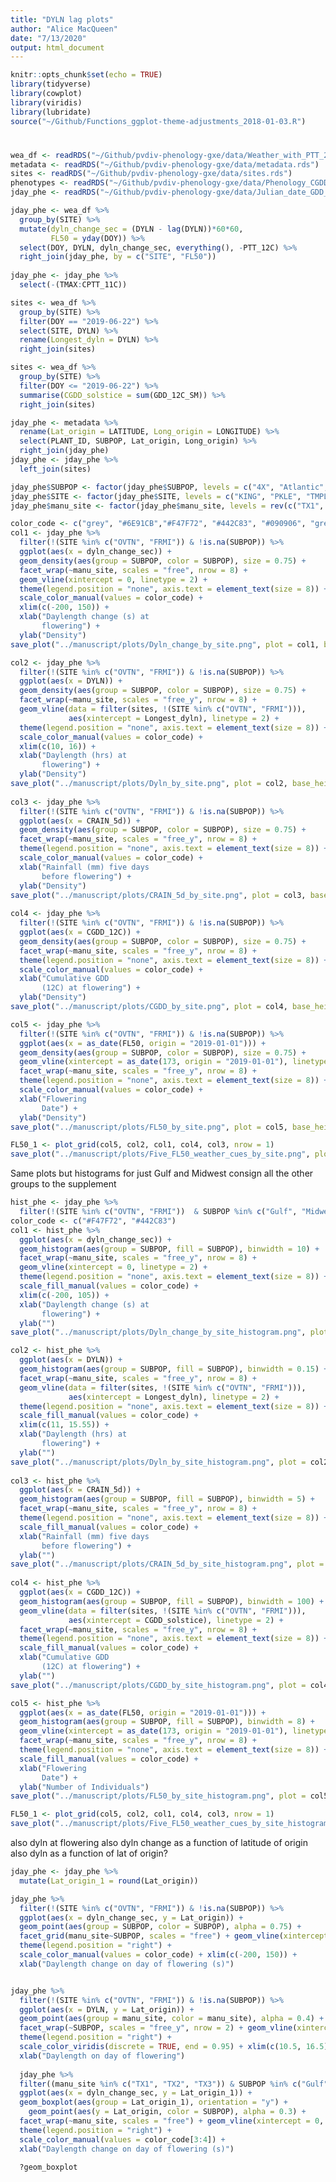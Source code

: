```yaml
---
title: "DYLN lag plots"
author: "Alice MacQueen"
date: "7/13/2020"
output: html_document
---
```


```r
knitr::opts_chunk$set(echo = TRUE)
library(tidyverse)
library(cowplot)
library(viridis)
library(lubridate)
source("~/Github/Functions_ggplot-theme-adjustments_2018-01-03.R")
```

#

```r
wea_df <- readRDS("~/Github/pvdiv-phenology-gxe/data/Weather_with_PTT_2019.rds")
metadata <- readRDS("~/Github/pvdiv-phenology-gxe/data/metadata.rds")
sites <- readRDS("~/Github/pvdiv-phenology-gxe/data/sites.rds")
phenotypes <- readRDS("~/Github/pvdiv-phenology-gxe/data/Phenology_CGDD_PTT_and_rainfall_phenotypes.rds")
jday_phe <- readRDS("~/Github/pvdiv-phenology-gxe/data/Julian_date_GDD_and_rainfall_phenotypes_4wcr_and_gwas.rds")
```

```r
jday_phe <- wea_df %>%
  group_by(SITE) %>%
  mutate(dyln_change_sec = (DYLN - lag(DYLN))*60*60,
         FL50 = yday(DOY)) %>%
  select(DOY, DYLN, dyln_change_sec, everything(), -PTT_12C) %>%
  right_join(jday_phe, by = c("SITE", "FL50"))
  
jday_phe <- jday_phe %>%
  select(-(TMAX:CPTT_11C))

sites <- wea_df %>%
  group_by(SITE) %>%
  filter(DOY == "2019-06-22") %>%
  select(SITE, DYLN) %>%
  rename(Longest_dyln = DYLN) %>%
  right_join(sites)

sites <- wea_df %>%
  group_by(SITE) %>%
  filter(DOY <= "2019-06-22") %>%
  summarise(CGDD_solstice = sum(GDD_12C_SM)) %>%
  right_join(sites)
```



```r
jday_phe <- metadata %>%
  rename(Lat_origin = LATITUDE, Long_origin = LONGITUDE) %>%
  select(PLANT_ID, SUBPOP, Lat_origin, Long_origin) %>%
  right_join(jday_phe)
jday_phe <- jday_phe %>%
  left_join(sites)

jday_phe$SUBPOP <- factor(jday_phe$SUBPOP, levels = c("4X", "Atlantic", "Gulf", "Midwest", "8X"))
jday_phe$SITE <- factor(jday_phe$SITE, levels = c("KING", "PKLE", "TMPL", "OVTN", "STIL", "CLMB", "LINC", "FRMI", "KBSM", "BRKG"))
jday_phe$manu_site <- factor(jday_phe$manu_site, levels = rev(c("TX1", "TX2", "TX3", "TX4", "OK", "MO", "NE", "IL", "MI", "SD")))
```

```r
color_code <- c("grey", "#6E91CB","#F47F72", "#442C83", "#090906", "grey")
col1 <- jday_phe %>%
  filter(!(SITE %in% c("OVTN", "FRMI")) & !is.na(SUBPOP)) %>%
  ggplot(aes(x = dyln_change_sec)) + 
  geom_density(aes(group = SUBPOP, color = SUBPOP), size = 0.75) + 
  facet_wrap(~manu_site, scales = "free", nrow = 8) + 
  geom_vline(xintercept = 0, linetype = 2) +
  theme(legend.position = "none", axis.text = element_text(size = 8)) +
  scale_color_manual(values = color_code) + 
  xlim(c(-200, 150)) +
  xlab("Daylength change (s) at 
       flowering") + 
  ylab("Density")
save_plot("../manuscript/plots/Dyln_change_by_site.png", plot = col1, base_height = 8, base_asp = 0.3)

col2 <- jday_phe %>%
  filter(!(SITE %in% c("OVTN", "FRMI")) & !is.na(SUBPOP)) %>%
  ggplot(aes(x = DYLN)) + 
  geom_density(aes(group = SUBPOP, color = SUBPOP), size = 0.75) + 
  facet_wrap(~manu_site, scales = "free_y", nrow = 8) + 
  geom_vline(data = filter(sites, !(SITE %in% c("OVTN", "FRMI"))),
             aes(xintercept = Longest_dyln), linetype = 2) +
  theme(legend.position = "none", axis.text = element_text(size = 8)) +
  scale_color_manual(values = color_code) + 
  xlim(c(10, 16)) +
  xlab("Daylength (hrs) at 
       flowering") + 
  ylab("Density")
save_plot("../manuscript/plots/Dyln_by_site.png", plot = col2, base_height = 8, base_asp = 0.3)
  
col3 <- jday_phe %>%
  filter(!(SITE %in% c("OVTN", "FRMI")) & !is.na(SUBPOP)) %>%
  ggplot(aes(x = CRAIN_5d)) + 
  geom_density(aes(group = SUBPOP, color = SUBPOP), size = 0.75) + 
  facet_wrap(~manu_site, scales = "free_y", nrow = 8) + 
  theme(legend.position = "none", axis.text = element_text(size = 8)) +
  scale_color_manual(values = color_code) + 
  xlab("Rainfall (mm) five days
       before flowering") + 
  ylab("Density")
save_plot("../manuscript/plots/CRAIN_5d_by_site.png", plot = col3, base_height = 8, base_asp = 0.3)
 
col4 <- jday_phe %>%
  filter(!(SITE %in% c("OVTN", "FRMI")) & !is.na(SUBPOP)) %>%
  ggplot(aes(x = CGDD_12C)) + 
  geom_density(aes(group = SUBPOP, color = SUBPOP), size = 0.75) + 
  facet_wrap(~manu_site, scales = "free_y", nrow = 8) + 
  theme(legend.position = "none", axis.text = element_text(size = 8)) +
  scale_color_manual(values = color_code) + 
  xlab("Cumulative GDD 
       (12C) at flowering") + 
  ylab("Density")
save_plot("../manuscript/plots/CGDD_by_site.png", plot = col4, base_height = 8, base_asp = 0.3)

col5 <- jday_phe %>%
  filter(!(SITE %in% c("OVTN", "FRMI")) & !is.na(SUBPOP)) %>%
  ggplot(aes(x = as_date(FL50, origin = "2019-01-01"))) + 
  geom_density(aes(group = SUBPOP, color = SUBPOP), size = 0.75) + 
  geom_vline(xintercept = as_date(173, origin = "2019-01-01"), linetype = 2) +
  facet_wrap(~manu_site, scales = "free_y", nrow = 8) + 
  theme(legend.position = "none", axis.text = element_text(size = 8)) +
  scale_color_manual(values = color_code) + 
  xlab("Flowering 
       Date") + 
  ylab("Density")
save_plot("../manuscript/plots/FL50_by_site.png", plot = col5, base_height = 8, base_asp = 0.3)

FL50_1 <- plot_grid(col5, col2, col1, col4, col3, nrow = 1)
save_plot("../manuscript/plots/Five_FL50_weather_cues_by_site.png", plot = FL50_1, base_height = 8, base_width = 9.85)
```

Same plots but histograms for just Gulf and Midwest
consign all the other groups to the supplement
```r
hist_phe <- jday_phe %>%
  filter(!(SITE %in% c("OVTN", "FRMI"))  & SUBPOP %in% c("Gulf", "Midwest"))
color_code <- c("#F47F72", "#442C83")
col1 <- hist_phe %>%
  ggplot(aes(x = dyln_change_sec)) + 
  geom_histogram(aes(group = SUBPOP, fill = SUBPOP), binwidth = 10) + 
  facet_wrap(~manu_site, scales = "free_y", nrow = 8) + 
  geom_vline(xintercept = 0, linetype = 2) +
  theme(legend.position = "none", axis.text = element_text(size = 8)) +
  scale_fill_manual(values = color_code) + 
  xlim(c(-200, 105)) +
  xlab("Daylength change (s) at 
       flowering") + 
  ylab("")
save_plot("../manuscript/plots/Dyln_change_by_site_histogram.png", plot = col1, base_height = 7.5, base_asp = 0.27)

col2 <- hist_phe %>%
  ggplot(aes(x = DYLN)) + 
  geom_histogram(aes(group = SUBPOP, fill = SUBPOP), binwidth = 0.15) + 
  facet_wrap(~manu_site, scales = "free_y", nrow = 8) + 
  geom_vline(data = filter(sites, !(SITE %in% c("OVTN", "FRMI"))),
             aes(xintercept = Longest_dyln), linetype = 2) +
  theme(legend.position = "none", axis.text = element_text(size = 8)) +
  scale_fill_manual(values = color_code) + 
  xlim(c(11, 15.55)) +
  xlab("Daylength (hrs) at 
       flowering") + 
  ylab("")
save_plot("../manuscript/plots/Dyln_by_site_histogram.png", plot = col2, base_height = 7.5, base_asp = 0.27)
  
col3 <- hist_phe %>%
  ggplot(aes(x = CRAIN_5d)) + 
  geom_histogram(aes(group = SUBPOP, fill = SUBPOP), binwidth = 5) + 
  facet_wrap(~manu_site, scales = "free_y", nrow = 8) + 
  theme(legend.position = "none", axis.text = element_text(size = 8)) +
  scale_fill_manual(values = color_code) + 
  xlab("Rainfall (mm) five days
       before flowering") + 
  ylab("")
save_plot("../manuscript/plots/CRAIN_5d_by_site_histogram.png", plot = col3, base_height = 7.5, base_asp = 0.27)
 
col4 <- hist_phe %>%
  ggplot(aes(x = CGDD_12C)) + 
  geom_histogram(aes(group = SUBPOP, fill = SUBPOP), binwidth = 100) + 
  geom_vline(data = filter(sites, !(SITE %in% c("OVTN", "FRMI"))),
             aes(xintercept = CGDD_solstice), linetype = 2) +
  facet_wrap(~manu_site, scales = "free_y", nrow = 8) + 
  theme(legend.position = "none", axis.text = element_text(size = 8)) +
  scale_fill_manual(values = color_code) + 
  xlab("Cumulative GDD 
       (12C) at flowering") + 
  ylab("")
save_plot("../manuscript/plots/CGDD_by_site_histogram.png", plot = col4, base_height = 7.5, base_asp = 0.27)

col5 <- hist_phe %>%
  ggplot(aes(x = as_date(FL50, origin = "2019-01-01"))) + 
  geom_histogram(aes(group = SUBPOP, fill = SUBPOP), binwidth = 8) + 
  geom_vline(xintercept = as_date(173, origin = "2019-01-01"), linetype = 2) +
  facet_wrap(~manu_site, scales = "free_y", nrow = 8) + 
  theme(legend.position = "none", axis.text = element_text(size = 8)) +
  scale_fill_manual(values = color_code) + 
  xlab("Flowering 
       Date") + 
  ylab("Number of Individuals")
save_plot("../manuscript/plots/FL50_by_site_histogram.png", plot = col5, base_height = 7.5, base_asp = 0.27)

FL50_1 <- plot_grid(col5, col2, col1, col4, col3, nrow = 1)
save_plot("../manuscript/plots/Five_FL50_weather_cues_by_site_histogram.png", plot = FL50_1, base_height = 7.5, base_asp = 1.3)
```




also dyln at flowering
also dyln change as a function of latitude of origin
also dyln as a function of lat of origin?

```r
jday_phe <- jday_phe %>%
  mutate(Lat_origin_1 = round(Lat_origin))

jday_phe %>%
  filter(!(SITE %in% c("OVTN", "FRMI")) & !is.na(SUBPOP)) %>%
  ggplot(aes(x = dyln_change_sec, y = Lat_origin)) + 
  geom_point(aes(group = SUBPOP, color = SUBPOP), alpha = 0.75) + 
  facet_grid(manu_site~SUBPOP, scales = "free") + geom_vline(xintercept = 0, linetype = 2) +
  theme(legend.position = "right") +
  scale_color_manual(values = color_code) + xlim(c(-200, 150)) +
  xlab("Daylength change on day of flowering (s)")


jday_phe %>%
  filter(!(SITE %in% c("OVTN", "FRMI")) & !is.na(SUBPOP)) %>%
  ggplot(aes(x = DYLN, y = Lat_origin)) + 
  geom_point(aes(group = manu_site, color = manu_site), alpha = 0.4) + 
  facet_wrap(~SUBPOP, scales = "free_y", nrow = 2) + geom_vline(xintercept = 0, linetype = 2) +
  theme(legend.position = "right") +
  scale_color_viridis(discrete = TRUE, end = 0.95) + xlim(c(10.5, 16.5))
  xlab("Daylength on day of flowering")
  
  jday_phe %>%
  filter((manu_site %in% c("TX1", "TX2", "TX3")) & SUBPOP %in% c("Gulf", "Midwest")) %>%
  ggplot(aes(x = dyln_change_sec, y = Lat_origin_1)) + 
  geom_boxplot(aes(group = Lat_origin_1), orientation = "y") + 
    geom_point(aes(y = Lat_origin, color = SUBPOP), alpha = 0.3) +
  facet_wrap(~manu_site, scales = "free") + geom_vline(xintercept = 0, linetype = 2) +
  theme(legend.position = "right") +
  scale_color_manual(values = color_code[3:4]) + 
  xlab("Daylength change on day of flowering (s)")

  ?geom_boxplot
```

